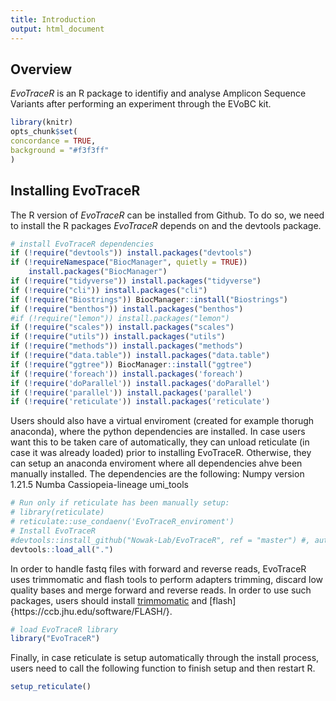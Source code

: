 ```yaml
---
title: Introduction
output: html_document
---
```


## Overview

*EvoTraceR* is an R package to identifiy and analyse Amplicon Sequence Variants after performing an experiment through the EVoBC kit. 

```r
library(knitr)
opts_chunk$set(
concordance = TRUE,
background = "#f3f3ff"
)
```

## Installing EvoTraceR

The R version of *EvoTraceR* can be installed from Github. To do so, we need to install the R packages *EvoTraceR* depends on and the devtools package. 


```r
# install EvoTraceR dependencies
if (!require("devtools")) install.packages("devtools")
if (!requireNamespace("BiocManager", quietly = TRUE))
    install.packages("BiocManager")
if (!require("tidyverse")) install.packages("tidyverse")
if (!require("cli")) install.packages("cli")
if (!require("Biostrings")) BiocManager::install("Biostrings")
if (!require("benthos")) install.packages("benthos")
#if (!require("lemon")) install.packages("lemon")
if (!require("scales")) install.packages("scales")
if (!require("utils")) install.packages("utils")
if (!require("methods")) install.packages("methods")
if (!require("data.table")) install.packages("data.table")
if (!require("ggtree")) BiocManager::install("ggtree")
if (!require('foreach')) install.packages('foreach')
if (!require('doParallel')) install.packages('doParallel')
if (!require('parallel')) install.packages('parallel')
if (!require('reticulate')) install.packages('reticulate')
```
Users should also have a virtual enviroment (created for example thorugh anaconda), where the python dependencies are installed.
In case users want this to be taken care of automatically, they can unload reticulate (in case it was already loaded) prior to installing EvoTraceR. Otherwise, they can setup an anaconda enviroment where all dependencies ahve been manually installed.
The dependencies are the following:
Numpy version 1.21.5
Numba
Cassiopeia-lineage
umi_tools
```r
# Run only if reticulate has been manually setup:
# library(reticulate)
# reticulate::use_condaenv('EvoTraceR_enviroment')
# Install EvoTraceR
#devtools::install_github("Nowak-Lab/EvoTraceR", ref = "master") #, auth_token="<github-generated-auth-token>")
devtools::load_all(".")
```



In order to handle fastq files with forward and reverse reads, EvoTraceR uses trimmomatic and flash tools to perform adapters trimming, discard low quality bases and merge
forward and reverse reads. In order to use such packages, users should install [trimmomatic](http://www.usadellab.org/cms/?page=trimmomatic) and [flash]{https://ccb.jhu.edu/software/FLASH/}.
```r
# load EvoTraceR library
library("EvoTraceR")
```

Finally, in case reticulate is setup automatically through the install process, users need to call the following function to finish setup and then restart R. 
```r
setup_reticulate()
```

